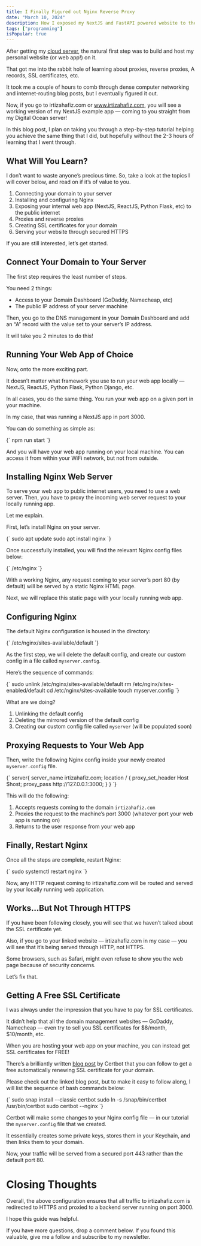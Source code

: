 ```yaml
---
title: I Finally Figured out Nginx Reverse Proxy
date: "March 10, 2024"
description: How I exposed my NextJS and FastAPI powered website to the public internet using Nginx web server on a Linux server.
tags: ["programming"]
isPopular: true
---
```


After getting my [cloud server](https://medium.com/gitconnected/i-finally-decided-to-buy-a-cloud-server-58af4474ff8a), the natural first step was to build and host my personal website (or web app!) on it.

That got me into the rabbit hole of learning about proxies, reverse proxies, A records, SSL certificates, etc.

It took me a couple of hours to comb through dense computer networking and internet-routing blog posts, but I eventually figured it out.

Now, if you go to irtizahafiz.com or www.irtizahafiz.com, you will see a working version of my NextJS example app — coming to you straight from my Digital Ocean server!

In this blog post, I plan on taking you through a step-by-step tutorial helping you achieve the same thing that I did, but hopefully without the 2-3 hours of learning that I went through.

## What Will You Learn?

I don’t want to waste anyone’s precious time. So, take a look at the topics I will cover below, and read on if it’s of value to you.

1. Connecting your domain to your server
2. Installing and configuring Nginx
3. Exposing your internal web app (NextJS, ReactJS, Python Flask, etc) to the public internet
4. Proxies and reverse proxies
5. Creating SSL certificates for your domain
6. Serving your website through secured HTTPS

If you are still interested, let’s get started.

## Connect Your Domain to Your Server

The first step requires the least number of steps.

You need 2 things:

- Access to your Domain Dashboard (GoDaddy, Namecheap, etc)
- The public IP address of your server machine

Then, you go to the DNS management in your Domain Dashboard and add an “A” record with the value set to your server’s IP address.

It will take you 2 minutes to do this!

## Running Your Web App of Choice

Now, onto the more exciting part.

It doesn’t matter what framework you use to run your web app locally — NextJS, ReactJS, Python Flask, Python Django, etc.

In all cases, you do the same thing. You run your web app on a given port in your machine.

In my case, that was running a NextJS app in port 3000.

You can do something as simple as:

<SyntaxHighlighter language="bash">
  {`
    npm run start
  `}
</SyntaxHighlighter>

And you will have your web app running on your local machine. You can access it from within your WiFi network, but not from outside.

## Installing Nginx Web Server

To serve your web app to public internet users, you need to use a web server. Then, you have to proxy the incoming web server request to your locally running app.

Let me explain.

First, let’s install Nginx on your server.

<SyntaxHighlighter language="bash" wrapLines="true">
  {`
    sudo apt update
    sudo apt install nginx
  `}
</SyntaxHighlighter>

Once successfully installed, you will find the relevant Nginx config files below:

<SyntaxHighlighter language="bash" wrapLines="true">
  {`
   /etc/nginx
  `}
</SyntaxHighlighter>

With a working Nginx, any request coming to your server’s port 80 (by default) will be served by a static Nginx HTML page.

Next, we will replace this static page with your locally running web app.

## Configuring Nginx

The default Nginx configuration is housed in the directory:

<SyntaxHighlighter language="bash" wrapLines="true">
  {`
   /etc/nginx/sites-available/default
  `}
</SyntaxHighlighter>

As the first step, we will delete the default config, and create our custom config in a file called `myserver.config`.

Here’s the sequence of commands:

<SyntaxHighlighter language="bash" wrapLines="true">
  {`
    sudo unlink /etc/nginx/sites-available/default
    rm /etc/nginx/sites-enabled/default
    cd /etc/nginx/sites-available
    touch myserver.config
  `}
</SyntaxHighlighter>

What are we doing?

1. Unlinking the default config
2. Deleting the mirrored version of the default config
3. Creating our custom config file called `myserver` (will be populated soon)

## Proxying Requests to Your Web App

Then, write the following Nginx config inside your newly created `myserver.config` file.

<SyntaxHighlighter language="plaintext" wrapLines="true">
  {`
    server{
        server_name irtizahafiz.com;
        location / {
            proxy_set_header Host $host;
            proxy_pass http://127.0.0.1:3000;
        }
    }
  `}
</SyntaxHighlighter>

This will do the following:

1. Accepts requests coming to the domain `irtizahafiz.com`
2. Proxies the request to the machine’s port 3000 (whatever port your web app is running on)
3. Returns to the user response from your web app

## Finally, Restart Nginx

Once all the steps are complete, restart Nginx:

<SyntaxHighlighter language="bash" wrapLines="true">
  {`
    sudo systemctl restart nginx
  `}
</SyntaxHighlighter>

Now, any HTTP request coming to irtizahafiz.com will be routed and served by your locally running web application.

## Works…But Not Through HTTPS

If you have been following closely, you will see that we haven’t talked about the SSL certificate yet.

Also, if you go to your linked website — irtizahafiz.com in my case — you will see that it’s being served through HTTP, not HTTPS.

Some browsers, such as Safari, might even refuse to show you the web page because of security concerns.

Let’s fix that.

## Getting A Free SSL Certificate

I was always under the impression that you have to pay for SSL certificates.

It didn’t help that all the domain management websites — GoDaddy, Namecheap — even try to sell you SSL certificates for $8/month, $10/month, etc.

When you are hosting your web app on your machine, you can instead get SSL certificates for FREE!

There’s a brilliantly written [blog post](https://certbot.eff.org/instructions?ws=nginx&os=ubuntufocal) by Certbot that you can follow to get a free automatically renewing SSL certificate for your domain.

Please check out the linked blog post, but to make it easy to follow along, I will list the sequence of bash commands below:

<SyntaxHighlighter language="bash" wrapLines="true">
  {`
    sudo snap install --classic certbot
    sudo ln -s /snap/bin/certbot /usr/bin/certbot
    sudo certbot --nginx
  `}
</SyntaxHighlighter>

Certbot will make some changes to your Nginx config file — in our tutorial the `myserver.config` file that we created.

It essentially creates some private keys, stores them in your Keychain, and then links them to your domain.

Now, your traffic will be served from a secured port 443 rather than the default port 80.

# Closing Thoughts

Overall, the above configuration ensures that all traffic to irtizahafiz.com is redirected to HTTPS and proxied to a backend server running on port 3000.

I hope this guide was helpful.

If you have more questions, drop a comment below. If you found this valuable, give me a follow and subscribe to my newsletter.
